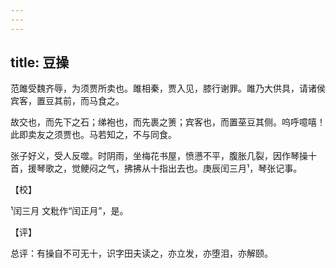 ```yaml
---
---
---
```

title: 豆操
---



范雎受魏齐辱，为须贾所卖也。雎相秦，贾入见，膝行谢罪。雎乃大供具，请诸侯宾客，置豆其前，而马食之。





故交也，而先下之石；绨袍也，而先裹之箦；宾客也，而置莝豆其侧。呜呼噫嘻！此即卖友之须贾也。马若知之，不与同食。

张子好义，受人反噬。时阴雨，坐梅花书屋，愤懑不平，腹胀几裂，因作琴操十首，援琴歌之，觉鲠闷之气，拂拂从十指出去也。庚辰闰三月¹，琴张记事。

【校】

¹闰三月 文粃作“闰正月”，是。

【评】

总评：有操自不可无十，识字田夫读之，亦立发，亦堕泪，亦解颐。